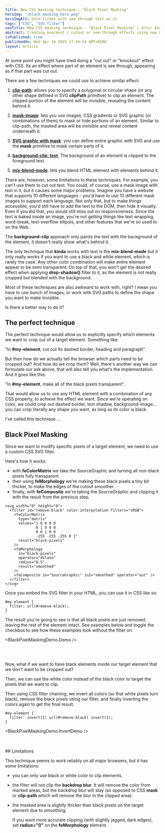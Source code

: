 ```yaml
---
title: New CSS masking technique - "Black Pixel Masking"
heroImg: "/black-masking-hero.png"
heroImgAlt: Gold ticket with see-through text on it
tags: ["CSS", "SVG filter"]
seoTitle: New CSS masking technique - "Black Pixel Masking" | Artur Bień
abstract: Creating knockout / cutout or see-through effects using new CSS SVG filter masking technique.
isPublished: true
publishedOn: Wed Apr 19 2023 17:34:54 GMT+0200
layout: Article
---
```


At some point you might have tried doing a "cut out" or "knockout" effect with CSS.
Its an effect where part of an element is see through, appearing as if that
part was cut out.

There are a few techniques we could use to achieve similar effect:

1. [**clip-path**](https://bennettfeely.com/clippy/): allows you to specify a polygonal or circular shape
   (or any other shape defined in SVG **clipPath** primitive) to clip an element.
   The clipped portion of the element will be invisible, revealing the content behind it.

2. [**mask-image**](https://developer.mozilla.org/en-US/docs/Web/CSS/mask-image): lets you use images, CSS gradients or SVG graphic (or combinations of them)
   to mask or hide portions of an element. Similar to clip-path, the masked area will be
   invisible and reveal content underneath it.

3. [**SVG graphic with mask**](https://css-tricks.com/snippets/svg/svg-knockout-text/): you can define entire graphic with SVG and
   use the **mask** primitive to mask certain parts of it.

4. [**background-clip: text**](https://mgearon.com/css/css-background-clip-text/): The background of an element is clipped to the foreground text.

5. [**mix-blend-mode**](https://css-tricks.com/css-techniques-and-effects-for-knockout-text/): lets you blend HTML element with elements behind it.

There are, however, some limitations to these techniques. For example, you can't
use them to cut out text.
You could, of course, use a mask image with text in it, but it causes some major problems.
Imagine you have a website that supports 10 different languages -
you'd have to use 10 different mask images to support each language.
Not only that, but to make things accessible, you'd still have to add the text to the DOM,
then hide it visually.
Even if you did that, you would still miss out on responsiveness. Since the text is baked
inside an image, you're not getting things like text wrapping, word-break,
text-overflow ellipsis, and other features that we're so used to on the Web.

The **background-clip** approach only paints the text with the background of the element,
it doesn't really show what's behind it.

The only technique that **kinda** works with text is the **mix-blend-mode** but it
only really works if you want to use a black and white element, which is rarely the case.
Any other color combination will make entire element appear to be semi transparent.
On top of that, you won't get the desired effect when applying **drop-shadow()** filter to it,
as the element is not really cropped but blended with the background.

Most of these techniques are also awkward to work with, right?
I mean you have to use bunch of images, or work with SVG paths to define the
shape you want to make invisible.

Is there a better way to do it?

## The perfect technique

The perfect technique would allow us to explicitly specify which elements
we want to crop out of a target element. Something like:

"In **#my-element**, cut out its dashed border, heading and paragraph".

But then how do we actually tell the browser which parts need to be cropped out?
And how do we crop them?
Well, there's another way we can formulate our ask above, that will also
tell you what's the implementation. And it goes like this:

"In **#my-element**, make all of the black pixels transparent".

That would allow us to use any HTML element with a combination of any CSS property,
to achieve the effect we want. Since we're operating on color, we could crop out
dashed border, text shadow, background-image... you can crop literally any shape you want,
as long as its color is black.

I've called this technique ...

## Black Pixel Masking

Since we want to modify specific pixels of a target element,
we need to use a custom CSS SVG filter.

Here's how it works:

- with **feColorMatrix** we take the SourceGraphic and turning all non-black pixels
  fully transparent.
- then using **feMorphology** we're making these black pixels a tiny bit thicker,
  to make the edges of the cutout smoother.
- finally, with **feComposite** we're taking the SourceGraphic and clipping it
  with the result from the previous step.

```
<svg width="0" height="0">
  <filter id="remove-black" color-interpolation-filters="sRGB">
    <feColorMatrix
      type="matrix"
      values="1 0 0 0 0
              0 1 0 0 0
              0 0 1 0 0
              -255 -255 -255 0 1"
      result="black-pixels"
    />
    <feMorphology
      in="black-pixels"
      operator="dilate"
      radius="0.5"
      result="smoothed"
    />
    <feComposite in="SourceGraphic" in2="smoothed" operator="out" />
  </filter>
</svg>
```

Once you embed the SVG filter in your HTML, you can use it in CSS like so:

```
#my-element {
  filter: url(#remove-black);
}
```

The result you're going to see is that all black pixels are just removed,
leaving the rest of the element intact. See examples below and toggle
the checkbox to see how these examples look without the filter on.

<BlackPixelMaskingDemo.Demo />

<br />
<br />

Now, what if we want to have black elements inside
our target element that we don't want to be cropped out?

Then, we can use the white color instead of the black color to
target the pixels that we want to clip.

Then using CSS filter chaining, we invert all colors (so that white pixels turn black),
remove the black pixels using our filter, and finally inverting the colors again
to get the final result.

```
#my-element {
  filter: invert(1) url(#remove-black) invert(1);
}
```

<BlackPixelMaskingDemo.InvertDemo />

<br />
<br />
<Separator />
## Limitations

This technique seems to work reliably on all major browsers, but it has some limitations:

- you can only use black or white color to clip elements,
- the filter will not clip the **backdrop blur**.
  It will remove the color from marked areas, but the backdrop blur will stay
  (as opposed to CSS **mask** or **clip-path** which will remove the blur in the clipped area).
- the masked area is slightly thicker than black pixels on the target element due to
  smoothing.

  If you want more accurate clipping (with slightly jagged, dark edges), set **radius="0"**
  on the **feMorphology** element.
